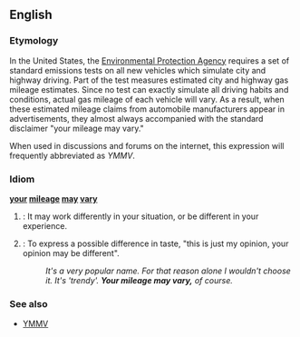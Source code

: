 ==English==

===Etymology===
In the United States, the [http://www.epa.gov Environmental Protection Agency] requires a set of standard emissions tests on all new vehicles which simulate city and highway driving.  Part of the test measures estimated city and highway gas mileage estimates.  Since no test can exactly simulate all driving habits and conditions, actual gas mileage of each vehicle will vary.  As a result, when these estimated mileage claims from automobile manufacturers appear in advertisements, they almost always accompanied with the standard disclaimer "your mileage may vary."

When used in discussions and forums on the internet, this expression will frequently abbreviated as ''YMMV''.

===Idiom===
'''[[your]] [[mileage]] [[may]] [[vary]]'''
# {{idiom}}: It may work differently in your situation, or be different in your experience.
# {{idiom}}: To express a possible difference in taste, "this is just my opinion, your opinion may be different". 
#:''It's a very popular name. For that reason alone I wouldn't choose it.  It's 'trendy'.  '''Your mileage may vary,''' of course.''

===See also===
*[[YMMV]]